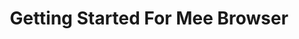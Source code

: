 ---
title: Getting Started For Mee Browser
description: Getting Started For Mee Browser
sidebar:
  label: Getting Started
  order: 0
---